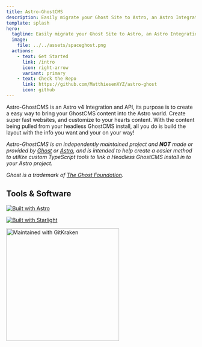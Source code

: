```yaml
---
title: Astro-GhostCMS
description: Easily migrate your Ghost Site to Astro, an Astro Integration & API that turns your Ghost server into a Headless CMS
template: splash
hero:
  tagline: Easily migrate your Ghost Site to Astro, an Astro Integration & API that turns your Ghost server into a Headless CMS!
  image:
    file: ../../assets/spaceghost.png
  actions:
    - text: Get Started
      link: /intro
      icon: right-arrow
      variant: primary
    - text: Check the Repo
      link: https://github.com/MatthiesenXYZ/astro-ghost
      icon: github
---
```


Astro-GhostCMS is an Astro v4 Integration and API, its purpose is to create a easy way to bring your GhostCMS content into the Astro world. Create super fast websites, and customize to your hearts content. With the content being pulled from your headless GhostCMS install, all you do is build the layout with the info you want and your on your way!


<CardGrid stagger>
	<LinkCard 
		title="Learn more about Astro-GhostCMS"
		description="More information about how this integration works."
		href="/intro"
	/>
	<LinkCard 
		title="Live Demo(Brutal)"
		description="Brutal is an Astro Theme developed by Elian from the Astro Team, that has been modified to work with Astro-GhostCMS. It was chosen for the website showcase as it shows the full extent of ability to customize the layout of Astro-GhostCMS"
		href="https://brutal-demo.astro-ghostcms.xyz"
	/>
	<LinkCard 
		title="Integration Quick Start"
		description="Quickly get started with Astro-GhostCMS with our Create Astro GhostCMS CLI Utility"
		href="/intro/integration-mode/quick/"
	/>
	<LinkCard 
		title="API-Only Mode"
		description="Want the FULL Astro Experience and just import just the ghost blog posts, while keeping everything else on Astro?"
		href="/intro/api-mode/install/"
	/>
	<LinkCard 
		title="Our Posts"
		description="Looking for our Posts/Updates?  Look here!"
		href="/blog"
	/>
	<LinkCard 
		title="Looking for Changelogs?"
		description="View the Changelogs for each component of the Astro-GhostCMS eco-system"
		href="/changelogs"
	/>
	<LinkCard 
		title="Learn more about GhostCMS"
		description="Learn more about the Ghost Project,  a powerful app for professional publishers to create, share, and grow a business around their content."
		href="https://ghost.org"
	/>
</CardGrid>

*Astro-GhostCMS is an independently maintained project and **NOT** made or provided by [Ghost](https://ghost.org) or [Astro](https://astro.build/), and is intended to help create a easier method to utilize custom TypeScript tools to link a Headless GhostCMS install in to your Astro project.*

*Ghost is a trademark of [The Ghost Foundation](https://ghost.org/trademark/).*

## Tools & Software

[![Built with Astro](https://astro.badg.es/v2/built-with-astro/small.svg)](https://astro.build)

[![Built with Starlight](https://astro.badg.es/v2/built-with-starlight/small.svg)](https://starlight.astro.build)

[<img src={gitkrakenlogo.src} width="300px" title="Maintained with GitKraken" alt="Maintained with GitKraken"/>](https://www.gitkraken.com/invite/hirocQWn)